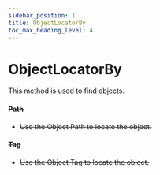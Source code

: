 ```yaml
---
sidebar_position: 1
title: ObjectLocatorBy
toc_max_heading_level: 4
---
```


# ObjectLocatorBy <s generated />

This method is used to find objects.

#### Path <s generated />

- Use the Object Path to locate the object.

#### Tag <s generated />

- Use the Object Tag to locate the object.
